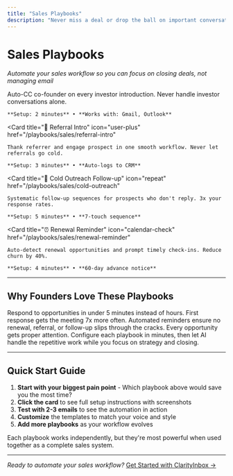 ```yaml
---
title: "Sales Playbooks"
description: "Never miss a deal or drop the ball on important conversations"
---
```


# Sales Playbooks

*Automate your sales workflow so you can focus on closing deals, not managing email*

<CardGroup cols={2}>
  <Card 
    title="🤝 Investor Intro" 
    icon="handshake" 
    href="/playbooks/sales/investor-intro"
  >
    Auto-CC co-founder on every investor introduction. Never handle investor conversations alone.
    
    **Setup: 2 minutes** • **Works with: Gmail, Outlook**
  </Card>
  
  <Card 
    title="🎯 Referral Intro" 
    icon="user-plus" 
    href="/playbooks/sales/referral-intro"
  >
    Thank referrer and engage prospect in one smooth workflow. Never let referrals go cold.
    
    **Setup: 3 minutes** • **Auto-logs to CRM**
  </Card>
  
  <Card 
    title="🔄 Cold Outreach Follow-up" 
    icon="repeat" 
    href="/playbooks/sales/cold-outreach"
  >
    Systematic follow-up sequences for prospects who don't reply. 3x your response rates.
    
    **Setup: 5 minutes** • **7-touch sequence**
  </Card>
  
  <Card 
    title="⏰ Renewal Reminder" 
    icon="calendar-check" 
    href="/playbooks/sales/renewal-reminder"
  >
    Auto-detect renewal opportunities and prompt timely check-ins. Reduce churn by 40%.
    
    **Setup: 4 minutes** • **60-day advance notice**
  </Card>
</CardGroup>

---

## Why Founders Love These Playbooks

<Accordion title="⚡ Speed Wins Deals">
Respond to opportunities in under 5 minutes instead of hours. First response gets the meeting 7x more often.
</Accordion>

<Accordion title="🎯 Never Miss Revenue">
Automated reminders ensure no renewal, referral, or follow-up slips through the cracks. Every opportunity gets proper attention.
</Accordion>

<Accordion title="🤖 Set Once, Work Forever">
Configure each playbook in minutes, then let AI handle the repetitive work while you focus on strategy and closing.
</Accordion>

---

## Quick Start Guide

1. **Start with your biggest pain point** - Which playbook above would save you the most time?
2. **Click the card** to see full setup instructions with screenshots  
3. **Test with 2-3 emails** to see the automation in action
4. **Customize** the templates to match your voice and style
5. **Add more playbooks** as your workflow evolves

<Note>
Each playbook works independently, but they're most powerful when used together as a complete sales system.
</Note>

---

*Ready to automate your sales workflow?* [Get Started with ClarityInbox →](https://clarityinbox.com/dashboard)
